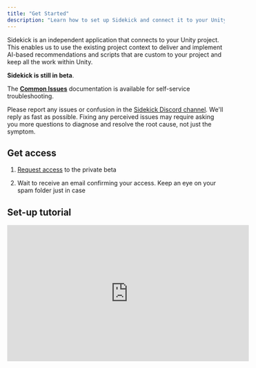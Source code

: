 ```yaml
---
title: "Get Started"
description: "Learn how to set up Sidekick and connect it to your Unity project."
---
```


Sidekick is an independent application that connects to your Unity project. This enables us to use the existing project context to deliver and implement AI-based recommendations and scripts that are custom to your project and keep all the work within Unity.&#x20;

**Sidekick is still in beta**.&#x20;

The [**Common Issues**](https://docs.bezi.com/sidekick/troubleshooting/common-issues) documentation is available for self-service troubleshooting.&#x20;

Please report any issues or confusion in the [Sidekick Discord channel](https://discord.gg/cTraeg3n). We'll reply as fast as possible. Fixing any perceived issues may require asking you more questions to diagnose and resolve the root cause, not just the symptom.

## Get access

1. [Request access](https://www.bezi.com/sidekick#form) to the private beta

2. Wait to receive an email confirming your access. Keep an eye on your spam folder just in case

## Set-up tutorial

<iframe width="560" height="315" src="https://www.youtube.com/embed/zUJx48K-W7I?si=tr4QA95BJftIp7x-" title="YouTube video player" frameborder="0" allow="accelerometer; autoplay; clipboard-write; encrypted-media; gyroscope; picture-in-picture; web-share" referrerpolicy="strict-origin-when-cross-origin" allowfullscreen />

## Install Sidekick app

<Steps>
  <Step title="Create an account">
    1. Select the `Install Sidekick` button in your access email

    2. Select `Sign up or Log in` to create your account

    <Note>
      You must create an account using the email address you received your access email at. If you want to use a different email, send us a note in the [Sidekick Discord channel](https://discord.gg/cTraeg3n)
    </Note>
  </Step>

  <Step title="Start your free trial">
    After your account is created, you'll be redirected to the [Get Sidekick](https://bezi.com/start?source=sidekick) page. Complete the free trial flow before you download the Sidekick app.

    If you are not automatically redirected back after starting the trial, return to [this page](https://bezi.com/start?source=sidekick)
  </Step>

  <Step title="Download Sidekick app">
    1. Download the appropriate app version for your machine

    2. Follow the standard app installation process (we recommend adding the Sidekick app to your dock for ease of access)

    3. Open the Sidekick desktop app
  </Step>
</Steps>

## Connect Sidekick to Unity&#x20;

<Steps>
  <Step title="Check your Unity version">
    The following Unity versions can support Sidekick:

    * Best: **Unity 2022 LTS** (the latest LTS that Unity’s published)

    * Supported: **2021 LTS**

    * Supported with risk: **Unity 6, version 6000.0.29f1** (in active development by Unity, which can impact external apps)
  </Step>

  <Step title="Open a Unity project">
    Only open one project you want to connect to Sidekick. Make sure Sidekick is also open on your screen.

    <Tip>
      Both the Unity project and Sidekick app must be open to use them together. We recommend a split screen to see both simultaneously.
    </Tip>
  </Step>

  <Step title="Confirm Sidekick identified the Unity project">
    Check the **Unity Project Selector** in the Sidekick menu bar to confirm Sidekick identified and connected to the correct Unity project.

    ![](/images/unity-project-selector.png)
  </Step>

  <Step title="Connect Sidekick to your Unity project">
    Select the green `Install Unity Plugin` button in the Sidekick menu bar, then click on the Unity project. It will ask you for consent to install, then the Unity Package Manager popup will appear. &#x20;

    ![](/images/install-unity-plugin-button.png)
  </Step>

  <Step title="Confirm connection status">
    When Unity and Sidekick are connected, there will be a green bar in Unity's menu and a green dot in Sidekick's menu. If the bar in Unity is red at first, **click the bar** to retry the connection.

    <Warning>
      **If either connection indicator is red, the connection must be reinstated for Sidekick to work.**&#x20;
    </Warning>

    ![](/images/unity-bezi-connection.png)
  </Step>
</Steps>

## Keep the Sidekick app and Unity connection up to date

When a new version of Sidekick is released, a green button in the top menu will appear. Click the button to update Sidekick before you start work in Sidekick. This will update Sidekick and the Unity plugin.

Occasionally Unity's Package Manager doesn't automatically update the plugin. If you recently updated Sidekick and it doesn't seem to be working with Unity, follow these steps:  &#x20;

1. Close Sidekick: right-click on the desktop app > `Quit`

2. Open the Unity project you've connected with Sidekick

3. Open Unity Package Manager: Window menu > `Package Manager`

4. Delete the Sidekick plugin: open "Bezi Sidekick" in the Package Manager > `Remove`

5. Reopen the Sidekick app

6. Select the green `Install Unity Plugin` button in the top bar

7. Click on the Unity project to see the Package Manager popup